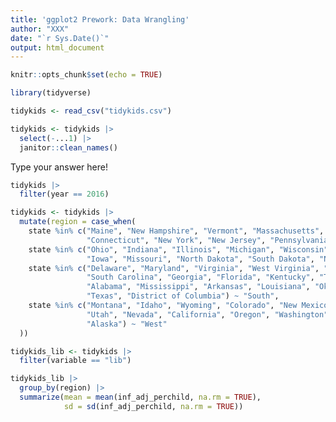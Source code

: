 ```yaml
---
title: 'ggplot2 Prework: Data Wrangling'
author: "XXX"
date: "`r Sys.Date()`"
output: html_document
---
```

<!--- Put your name in the author YAML field.--->
<!--- Load the tidyverse library in the setup chunk.--->
```r
knitr::opts_chunk$set(echo = TRUE)

library(tidyverse)
```

<!--- Read in the `tidykids.csv` file, delete the first column `...1` and
clean the column names.--->
```r
tidykids <- read_csv("tidykids.csv")

tidykids <- tidykids |>
  select(-...1) |>
  janitor::clean_names()
```

<!--- Look at the data and the codebook. (Link to codebook: https://jrosen48.github.io/tidykids/articles/tidykids-codebook.html). 
What does each variable represent? In what units? -->

Type your answer here!

<!-- Example: You are only interested in the data for 2016. Filter the data for 2016. -->
```r
tidykids |>
  filter(year == 2016)
```

<!-- You want to create a new region variable. Create this using what we learned last week. -->
```r
tidykids <- tidykids |>
  mutate(region = case_when(
    state %in% c("Maine", "New Hampshire", "Vermont", "Massachusetts", "Rhode Island", 
                 "Connecticut", "New York", "New Jersey", "Pennsylvania") ~ "Northeast",
    state %in% c("Ohio", "Indiana", "Illinois", "Michigan", "Wisconsin", "Minnesota",
                 "Iowa", "Missouri", "North Dakota", "South Dakota", "Nebraska", "Kansas") ~ "Midwest",
    state %in% c("Delaware", "Maryland", "Virginia", "West Virginia", "North Carolina", 
                 "South Carolina", "Georgia", "Florida", "Kentucky", "Tennessee", 
                 "Alabama", "Mississippi", "Arkansas", "Louisiana", "Oklahoma",
                 "Texas", "District of Columbia") ~ "South",
    state %in% c("Montana", "Idaho", "Wyoming", "Colorado", "New Mexico", "Arizona", 
                 "Utah", "Nevada", "California", "Oregon", "Washington", "Hawaii",
                 "Alaska") ~ "West"
  ))
```

<!-- You want to focus only on library expenditures. Look at the codebook to find the variable name for library expenditures and filter for it.-->

```r
tidykids_lib <- tidykids |>
  filter(variable == "lib")
```

<!-- You want to summarize(mean and std. dev) these library expenditures(inf_adj_perchild) by region. Do this.-->
```r
tidykids_lib |>
  group_by(region) |>
  summarize(mean = mean(inf_adj_perchild, na.rm = TRUE),
            sd = sd(inf_adj_perchild, na.rm = TRUE))
```
